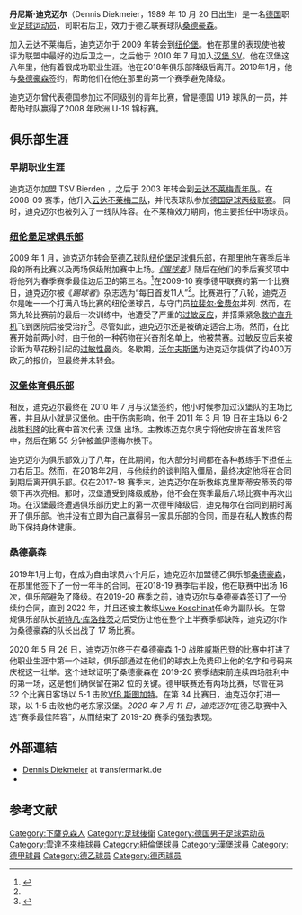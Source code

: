 {{noteTA|G1=football|G2=德甲
|1=zh-hans:迪克迈尔; zh-hk:迪克美亞; zh-hant:迪克邁爾}}
{{Infobox football biography 
| name           = 丹尼斯·迪克邁爾<br />''Dennis Diekmeier''
| fullname       =丹尼斯·迪克邁爾 
| image          = Dennis Diekmeier 2014.jpg
| image_size     = 200px
| caption        = 丹尼斯·迪克邁爾在[[汉堡体育俱乐部|汉堡]]，2014年
| birth_date     = {{birth date and age|1989|10|20|df=y}} 
| birth_place    = {{BRD}}[[泰丁豪森|泰丁豪森]]
| height         = {{height|m=1.88|precision=0}}
| currentclub    =桑德豪森 
| clubnumber     =18 
| position       = [[右後衛|右後衛]]
| youthyears1    = 
| youthclubs1    = TSV Bierden
| youthyears2    = 
| youthclubs2    = TSV Verden
| youthyears3    = 
| youthclubs3    = [[雲達不萊梅體育會|雲達不萊梅]]
| years1         = 2006–2008
| clubs1         = [[雲達不萊梅體育會|雲達不萊梅II]]
| caps1          = 19
| goals1         = 0
| years2         = 2007–2009
| clubs2         = [[雲達不萊梅體育會|雲達不萊梅]]
| caps2          = 0
| goals2         = 0
| years3         = 2009–2010
| clubs3         = [[纽伦堡足球俱乐部|纽伦堡]]
| caps3          = 47
| goals3         = 0
| years4         = 2010–2018
| clubs4         = [[汉堡体育俱乐部|汉堡]]
| caps4          = 173
| goals4         = 0
| nationalyears1 = 2005–2007
| nationalteam1  = [[德国青年国家足球队|德國U18]]
| nationalcaps1  = 4
| nationalgoals1 = 1
| nationalyears2 = 2007–2008
| nationalteam2  = [[德国青年国家足球队|德國U19]]
| nationalcaps2  = 19
| nationalgoals2 = 4
| nationalyears3 = 2008–2010
| nationalteam3  = [[德国青年国家足球队|德國U20]]
| nationalcaps3  = 3
| nationalgoals3 = 0
| nationalyears4 = 2010
| nationalteam4  = [[德國21歲以下國家足球隊|德國U21]]
| nationalcaps4  = 1
| nationalgoals4 = 0
| pcupdate       = 2014年3月16日
| ntupdate       = 2010年8月11日
|clubs5=[[桑德豪森|桑德豪森]]|years5=2019-|caps5=104|goals5=3}}
'''丹尼斯·迪克迈尔'''（Dennis Diekmeier，1989 年 10 月 20 日出生）是一名[[德国|德国]]职业[[足球运动员|足球运动员]]，司职右后卫，效力于德乙联赛球队[[桑德豪森体育俱乐部|桑德豪森]]。

加入云达不莱梅后，迪克迈尔于 2009 年转会到[[纽伦堡足球俱乐部|纽伦堡]]。他在那里的表现使他被评为联盟中最好的边后卫之一，之后他于 2010 年 7 月加入[[汉堡体育俱乐部|汉堡 SV]]。他在汉堡这八年里，他有着很成功职业生涯。他在2018年俱乐部降级后离开。2019年1月，他与[[桑德豪森体育俱乐部|桑德豪森]]签约，帮助他们在他在那里的第一个赛季避免降级。

迪克迈尔曾代表德国参加过不同级别的青年比赛，曾是德国 U19 球队的一员，并帮助球队赢得了2008 年欧洲 U-19 锦标赛。


== 俱乐部生涯 ==

=== 早期职业生涯 ===
迪克迈尔加盟 TSV Bierden ，之后于 2003 年转会到[[雲達不萊梅體育會|云达不莱梅青年队]]。在2008-09 赛季，他升入[[雲達不萊梅體育會二隊|云达不莱梅二队]]，并代表球队参加[[德国足球丙级联赛|德国足球丙级联赛]]。 同时，迪克迈尔也被列入了一线队阵容。在不莱梅效力期间，他主要担任中场球员。

=== [[纽伦堡足球俱乐部|纽伦堡足球俱乐部]] ===
2009 年 1 月，迪克迈尔转会至[[德國足球乙級聯賽|德乙]]球队[[纽伦堡足球俱乐部|纽伦堡足球俱乐部]]，在那里他在赛季后半段的所有比赛以及两场保级附加赛中上场。''[[踢球者|《踢球者]]》''随后在他们的季后赛奖项中将他列为春季赛季最佳边后卫的第三名。<ref name="#1">{{Cite journal |last=Crisp |first=Jim |last2=Fellenz |first2=Brian |date=2009-07-01 |title=Recycler short kicker beam impedance |url=http://dx.doi.org/10.2172/963777}}</ref>在2009-10 赛季德甲联赛的第一个比赛日，迪克迈尔被《''踢球者''》杂志选为“每日首发11人”<ref name="#1"/>。比赛进行了八轮，迪克迈尔是唯一一个打满八场比赛的纽伦堡球员，与守门员[[拉斐爾·舍費爾|拉斐尔·舍费尔]]并列. 然而，在第九轮比赛前的最后一次训练中，他遭受了严重的[[过敏|过敏反应]]，并搭乘紧急[[救援直升机|救护直升机]]飞到医院后接受治疗<ref>{{Cite book|chapter=Kulturkampf um Bilder? Zur Einleitung|title=Das Bild vom Bild|url=http://dx.doi.org/10.5771/9783495820629-17|publisher=Verlag Karl Alber|date=2020|pages=17–26|first=Gabriele|last=Münnix}}</ref>。尽管如此，迪克迈尔还是被确定适合上场。然而，在比赛开始前两小时，由于他的一种药物在兴奋剂名单上，他被禁赛。过敏反应后来被诊断为草花粉引起的[[過敏性鼻炎|过敏性鼻]]炎。冬歇期，[[沃尔夫斯堡足球俱乐部|沃尔夫斯堡]]为迪克迈尔提供了约400万欧元的报价，但最终并未转会。

=== [[汉堡体育俱乐部|汉堡体育俱乐部]] ===
相反，迪克迈尔最终在 2010 年 7 月与汉堡签约，他小时候参加过汉堡队的主场比赛，并且从小就是汉堡他。由于伤病影响，他于 2011 年 3 月 19 日在主场以 6-2 战胜[[科隆足球俱乐部|科隆]]的比赛中首次代表 汉堡 出场。主教练迈克尔奥宁将他安排在首发阵容中，然后在第 55 分钟被盖伊德梅尔换下。

迪克迈尔为俱乐部效力了八年，在此期间，他大部分时间都在各种教练手下担任主力右后卫。然而，在2018年2月，与他续约的谈判陷入僵局，最终决定他将在合同到期后离开俱乐部。仅在2017-18 赛季末，迪克迈尔在新教练克里斯蒂安蒂茨的带领下再次亮相。那时，汉堡遭受到降级威胁，他不会在赛季最后八场比赛中再次出场。在汉堡最终遭遇俱乐部历史上的第一次德甲降级后，迪克梅尔在合同到期时离开了俱乐部。他并没有立即为自己赢得另一家具乐部的合同，而是在私人教练的帮助下保持身体健康。

=== 桑德豪森 ===
2019年1月上旬，在成为自由球员六个月后，迪克迈尔加盟德乙俱乐部[[桑德豪森体育俱乐部|桑德豪森]]，在那里他签下了一份一年半的合同。在2018-19 赛季后半段，他在联赛中出场 16 次，俱乐部避免了降级。在2019-20 赛季之前，迪克迈尔与桑德豪森签订了一份续约合同，直到 2022 年，并且还被主教练[[Uwe_Koschinat|Uwe Koschinat]]任命为副队长。在常规俱乐部队长[[斯特凡·库洛维茨|斯特凡·库洛维茨]]之后受伤让他在整个上半赛季都缺阵，迪克迈尔作为桑德豪森的队长出战了 17 场比赛。

2020 年 5 月 26 日，迪克迈尔终于在桑德豪森 1-0 战胜[[威斯巴登体育俱乐部|威斯巴登]]的比赛中打进了他职业生涯中第一个进球，俱乐部通过在他们的球衣上免费印上他的名字和号码来庆祝这一壮举。这个进球证明了桑德豪森在 2019-20 赛季结束前连续四场胜利中的第一场，这是他们确保留在第2 位的关键。德甲联赛还有两场比赛，尽管在第 32 个比赛日客场以 5-1 击败[[斯图加特体育俱乐部|VfB 斯图加特]]。在第 34 比赛日，迪克迈尔打进一球，以 1-5 击败他的老东家汉堡。''2020 年 7 月 11 日，迪克迈尔''在德乙联赛中入选“赛季最佳阵容”，从而结束了 2019-20 赛季的强劲表现。

==外部連結==
* [https://web.archive.org/web/20080907164037/http://www.transfermarkt.de/de/spieler/42044/dennisdiekmeier/profil.html Dennis Diekmeier] at transfermarkt.de {{de icon}}
* {{Fussballdaten|diekmeierdennis|Dennis Diekmeier}}

== 参考文献 ==
<references />
{{弗里茨·瓦尔特奖U19}}

{{DEFAULTSORT:Diekmeier, Dennis}}
[[Category:下薩克森人|Category:下薩克森人]]
[[Category:足球後衛|Category:足球後衛]]
[[Category:德国男子足球运动员|Category:德国男子足球运动员]]
[[Category:雲達不來梅球員|Category:雲達不來梅球員]]
[[Category:紐倫堡球員|Category:紐倫堡球員]]
[[Category:漢堡球員|Category:漢堡球員]]
[[Category:德甲球員|Category:德甲球員]]
[[Category:德乙球员|Category:德乙球员]]
[[Category:德丙球员|Category:德丙球员]]